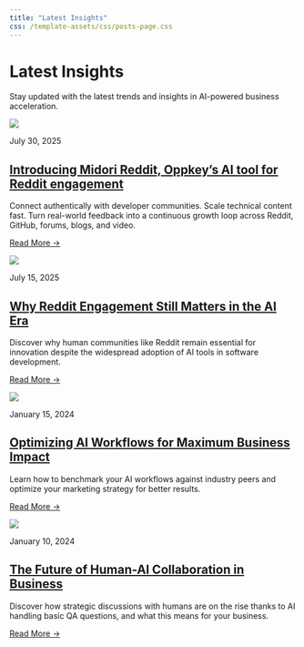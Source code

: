 ```yaml
---
title: "Latest Insights"
css: /template-assets/css/posts-page.css
---
```


# Latest Insights

Stay updated with the latest trends and insights in AI-powered business acceleration.

::: {.blog-grid}
::: {.blog-post-card}
![](../images/office-laptop.jpg){.blog-post-image}

::: {.blog-post-content}
::: {.blog-post-date}
July 30, 2025
:::

## [Introducing Midori Reddit, Oppkey's AI tool for Reddit engagement](introducing-midori-reddit-oppkeys-ai-tool-for-reddit-engagement.html){.blog-post-title}

Connect authentically with developer communities. Scale technical content fast. Turn real-world feedback into a continuous growth loop across Reddit, GitHub, forums, blogs, and video.

[Read More →](introducing-midori-reddit-oppkeys-ai-tool-for-reddit-engagement.html){.blog-post-link}
:::
:::

::: {.blog-post-card}
![](../images/keyboard-laptop.jpg){.blog-post-image}

::: {.blog-post-content}
::: {.blog-post-date}
July 15, 2025
:::

## [Why Reddit Engagement Still Matters in the AI Era](why-reddit-engagement-still-matters-in-the-ai-era.html){.blog-post-title}

Discover why human communities like Reddit remain essential for innovation despite the widespread adoption of AI tools in software development.

[Read More →](why-reddit-engagement-still-matters-in-the-ai-era.html){.blog-post-link}
:::
:::

::: {.blog-post-card}
![](../images/office.jpg){.blog-post-image}

::: {.blog-post-content}
::: {.blog-post-date}
January 15, 2024
:::

## [Optimizing AI Workflows for Maximum Business Impact](ai-workflow-optimization.qmd){.blog-post-title}

Learn how to benchmark your AI workflows against industry peers and optimize your marketing strategy for better results.

[Read More →](ai-workflow-optimization.qmd){.blog-post-link}
:::
:::

::: {.blog-post-card}
![](../images/meeting.jpg){.blog-post-image}

::: {.blog-post-content}
::: {.blog-post-date}
January 10, 2024
:::

## [The Future of Human-AI Collaboration in Business](human-ai-collaboration.qmd){.blog-post-title}

Discover how strategic discussions with humans are on the rise thanks to AI handling basic QA questions, and what this means for your business.

[Read More →](human-ai-collaboration.qmd){.blog-post-link}
:::
:::
::: 